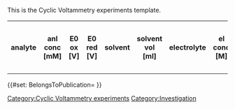 <noinclude>
This is the Cyclic Voltammetry experiments template.
</noinclude>
<includeonly><table class="wikitable" title="">
<tr>
<th title="analyte (catalyst)">analyte</th>
<th title="analyte concentration [mM]">anl conc [mM]</th>
<th title="Oxidation potential">E0 ox [V]</th>
<th title="Reduction potential">E0 red [V]</th>
<th title="solvent">solvent</th>
<th title="solvent volume [ml]" property="hidden">solvent vol [ml]</th>
<th title="electrolyte">electrolyte</th>
<th title="electrolyte concentration [M]" property="hidden">el conc [M]</th>
<th title="internal reference compound">int ref comp</th>
<th title="scan rate [mV s-1]" property="hidden">scan rate [mv s-1]</th>
<th title="scan number">scan number</th>
<th title="potential window" property="hidden">potential window</th>
<th title="scan direction" property="hidden">scan dir</th>
<th title="gas (atmosphere)">gas</th>
<th title="temperature [° C]" property="hidden">T [° C]</th>
<th title="condition (wavelength [nm] or dark)" property="hidden">condition</th>
<th title="working electrode (type and material)">WE</th>
<th title="WE surface area [mm²]" property="hidden">WE surface area [mm²]</th>
<th title="counter electrode" property="hidden">CE</th>
<th title="reference electrode">RE</th>
<th property="hidden" title="include">include</th>
</tr>
{{{experiments|}}}
</table>
{{#set: BelongsToPublication={{BASEPAGENAME}} }}
[[Category:Cyclic Voltammetry experiments]]
[[Category:Investigation]]</includeonly>